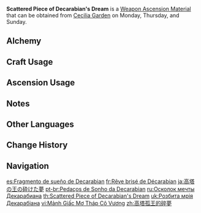 {{Item Infobox
|id           = 114004
|image        = Item Scattered Piece of Decarabian's Dream.png
|type         = Weapon Ascension Materials
|invCategory  = Character Development Items
|group        = Decarabian Tiles
|quality      = 5
|description  = The people did not bow to [[Decarabian]] out of respect or adoration, but because the harsh winds had laid them low. This was the shattered dream and ambition of the Anemo [[Archon]]<ref group="Note">The Chinese version of this item's description refers to Decarabian as a {{zh|风神|tl=Wind God,}} which is a term typically translated as "Anemo Archon" in the English translation. Because of this, the English version calls Decarabian an Anemo Archon even though he was never a member of [[The Seven]]. Barbatos, who ascended to godhood after Decarabian's fall, is the first and only Anemo Archon among The Seven.</ref> before the rise of [[Barbatos]].<br>He tried so hard to make his dream come true, and so the fragments of that dream are still mighty.
|day1         = Monday
|day2         = Thursday
|day3         = Sunday
|source1      = Cecilia Garden
|source2      = [[Alchemy]]
}}
'''Scattered Piece of Decarabian's Dream''' is a [[Weapon Ascension Material]] that can be obtained from [[Cecilia Garden]] on Monday, Thursday, and Sunday.

==Alchemy==
{{Recipe
|type = Crafting
|Fragment of Decarabian's Epic = 3
|Mora = 1,075
|sort = Fragment of Decarabian's Epic;Mora
}}
==Craft Usage==
{{Craft Usage}}

==Ascension Usage==
{{Ascension Usage}}

==Notes==
{{Reflist|note=1}}

==Other Languages==
{{Other Languages
|en      = Scattered Piece of Decarabian's Dream
|zhs     = 高塔孤王的碎梦
|zhs_rm  = Gāo Tǎ Gū Wáng de Suì Mèng
|zht     = 高塔孤王的碎夢
|zht_rm  = Gāo Tǎ Gū Wáng de Suì Mèng
|zh_tl   = The Broken Dream of the Lone King of the High Tower
|ja      = 高塔の王の砕けた夢
|ja_rm   = Koutou no Ou no Kudaketa Yume
|ja_tl   = Broken Dream of the King of the High Tower
|ko      = 고탑 왕의 깨진 꿈
|ko_rm   = Gotap Wang-ui Kkaejin Kkum
|ko_tl   = Broken Dream of the King of the High Tower
|es      = Fragmento de sueño de Decarabian
|es_tl   = Dream Fragment of Decarabian
|fr      = Rêve brisé de Décabarian
|fr_tl   = Broken Dream of Decarabian
|ru      = Осколок мечты Декарабиана
|ru_tl   = Fragment of Decarabian's Dream
|th      = Scattered Piece of Decarabian's Dream
|vi      = Mảnh Giấc Mơ Tháp Cô Vương
|vi_tl   = 
|de      = Decarabians zerstörter Traum
|de_tl   = Decarabian's Ruined Dream
|id      = Scattered Piece of Decarabian's Dream
|pt      = Pedaços de Sonho da Decarabian
|pt_tl   = 
|tr      = Decarabian'ın Rüya Parçası
|tr_tl   = Decarabian's Dream Piece
|it      = Frammento del sogno di Decarabian
|it_tl   = 
}}

==Change History==
{{Change History|1.0}}

==Navigation==
{{Development Item Navbox|Weapon Materials}}

[[es:Fragmento de sueño de Decarabian]]
[[fr:Rêve brisé de Décarabian]]
[[ja:高塔の王の砕けた夢]]
[[pt-br:Pedaços de Sonho da Decarabian]]
[[ru:Осколок мечты Декарабиана]]
[[th:Scattered Piece of Decarabian's Dream]]
[[uk:Розбита мрія Декарабіана]]
[[vi:Mảnh Giấc Mơ Tháp Cô Vương]]
[[zh:高塔孤王的碎夢]]